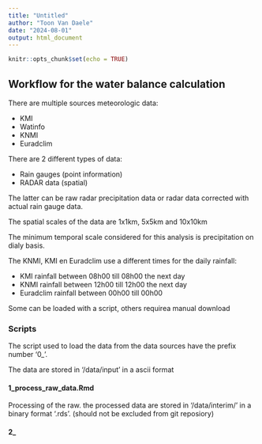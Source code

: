 ```yaml
---
title: "Untitled"
author: "Toon Van Daele"
date: "2024-08-01"
output: html_document
---
```


```r
knitr::opts_chunk$set(echo = TRUE)
```

## Workflow for the water balance calculation

There are multiple sources meteorologic data:

  - KMI
  - Watinfo
  - KNMI
  - Euradclim

There are 2 different types of data:

  - Rain gauges (point information)
  - RADAR data (spatial)
  
The latter can be raw radar precipitation data or radar data corrected with actual rain gauge data.

The spatial scales of the data are 1x1km, 5x5km and 10x10km 



The minimum temporal scale considered for this analysis is precipitation on dialy basis.

The KNMI, KMI en Euradclim use a different times for the daily rainfall:

  - KMI  rainfall between 08h00 till 08h00 the next day
  - KNMI rainfall between 12h00 till 12h00 the next day
  - Euradclim rainfall between 00h00 till 00h00 
  

Some can be loaded with a script, others requirea manual download

### Scripts

The script used to load the data from the data sources have the prefix number '0_'.

The data are stored in '/data/input' in a ascii format


#### 1_process_raw_data.Rmd

Processing of the raw. the processed data are stored in '/data/interim/' in a binary format '.rds'.
(should not be excluded from git reposiory)

#### 2_
